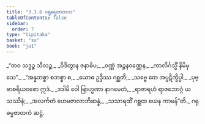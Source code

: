 ```yaml
---
title: "3.3.6 ဂရုဓမ္မဇာတက"
tableOfContents: false
sidebar:
  order: 7
type: "tipitaka"
basket: "su"
book: "ja1"
---
```



<DynamicBreadcrumb />

<Division number="76" book="ja1">

<Paragraph number="774" type="verses" book="ja1">
_“တဝ သဒ္ဓဉ္စ သီလဉ္စ,_  
_ဝိဒိတွာန ဇနာဓိပ;_  
_ဝဏ္ဏံ အဉ္ဇနဝဏ္ဏေန,_  
_ကာလိင်္ဂသ္မိံ နိမိမှသေ”._  

</Paragraph>

</Division>
<Division number="77" book="ja1">

<Paragraph number="775" type="verses" book="ja1">
_“အန္နဘစ္စာ စဘစ္စာ စ,_  
_ယောဓ ဥဒ္ဒိဿ ဂစ္ဆတိ;_  
_သဗ္ဗေ တေ အပ္ပဋိက္ခိပ္ပါ,_  
_ပုဗ္ဗာစရိယဝစော ဣဒံ._  

</Paragraph>

</Division>
<Division number="78" book="ja1">

<Paragraph number="776" type="verses" book="ja1">
_ဒဒါမိ ဝေါ ဗြာဟ္မဏာ နာဂမေတံ,_  
_ရာဇာရဟံ ရာဇဘောဂ္ဂံ ယသဿိနံ;_  
_အလင်္ကတံ ဟေမဇာလာဘိဆန္နံ,_  
_သသာရထိံ ဂစ္ဆထ ယေန ကာမန်”တိ._  


</Paragraph>
</Division>

<Paragraph number="777" type="center" book="ja1">
ဂရုဓမ္မဇာတကံ ဆဋ္ဌံ.
</Paragraph>
